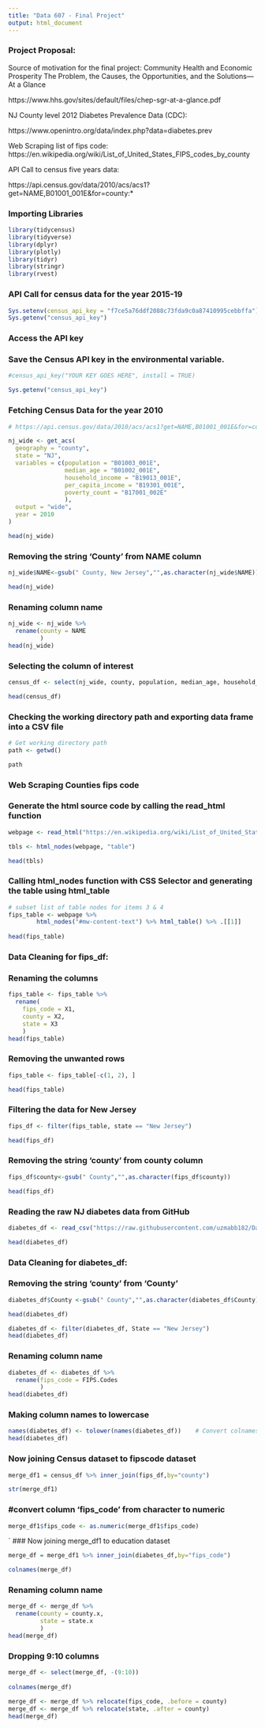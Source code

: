```yaml
---
title: "Data 607 - Final Project"
output: html_document
---
```


### Project Proposal:

Source of motivation for the final project: Community Health and Economic Prosperity
The Problem, the Causes, the Opportunities, and
the Solutions—At a Glance

https://www.hhs.gov/sites/default/files/chep-sgr-at-a-glance.pdf


NJ County level 2012 Diabetes Prevalence Data (CDC):

https://www.openintro.org/data/index.php?data=diabetes.prev

 
Web Scraping list of fips code: https://en.wikipedia.org/wiki/List_of_United_States_FIPS_codes_by_county


API Call to census five years data:

https://api.census.gov/data/2010/acs/acs1?get=NAME,B01001_001E&for=county:*




### Importing Libraries

```r
library(tidycensus)
library(tidyverse)
library(dplyr)
library(plotly)
library(tidyr)
library(stringr)
library(rvest)

```

### API Call for census data for the year 2015-19

```r
Sys.setenv(census_api_key = "f7ce5a76ddf2088c73fda9c0a87410995cebbffa")
Sys.getenv("census_api_key")
```


### Access the API key
### Save the Census API key in the environmental variable.
```r
#census_api_key("YOUR KEY GOES HERE", install = TRUE)
```


```r
Sys.getenv("census_api_key")
```

### Fetching Census Data for the year 2010

```r
# https://api.census.gov/data/2010/acs/acs1?get=NAME,B01001_001E&for=county:*

nj_wide <- get_acs(
  geography = "county",
  state = "NJ",
  variables = c(population = "B01003_001E",
                median_age = "B01002_001E",
                household_income = "B19013_001E",
                per_capita_income = "B19301_001E",
                poverty_count = "B17001_002E"
                ),
  output = "wide",
  year = 2010
)

head(nj_wide)

```

### Removing the string 'County' from NAME column

```r
nj_wide$NAME<-gsub(" County, New Jersey","",as.character(nj_wide$NAME))

head(nj_wide)
```

### Renaming column name

```r
nj_wide <- nj_wide %>%
  rename(county = NAME
         )
head(nj_wide)
```


### Selecting the column of interest

```r
census_df <- select(nj_wide, county, population, median_age, household_income, per_capita_income, poverty_count)

head(census_df)
```


### Checking the working directory path and exporting data frame into a CSV file

```r
# Get working directory path
path <- getwd()

path

```


### Web Scraping Counties fips code


### Generate the html source code by calling the read_html function

```r

webpage <- read_html("https://en.wikipedia.org/wiki/List_of_United_States_FIPS_codes_by_county")

tbls <- html_nodes(webpage, "table")

head(tbls)
```

### Calling html_nodes function with CSS Selector and generating the table using html_table 

```r
# subset list of table nodes for items 3 & 4
fips_table <- webpage %>%
        html_nodes("#mw-content-text") %>% html_table() %>% .[[1]]
        
head(fips_table)
```

### Data Cleaning for fips_df:

### Renaming the columns

```r
fips_table <- fips_table %>% 
  rename(
    fips_code = X1,
    county = X2,
    state = X3
    )
head(fips_table)
```

### Removing the unwanted rows

```r

fips_table <- fips_table[-c(1, 2), ]

head(fips_table)
```

### Filtering the data for New Jersey

```r
fips_df <- filter(fips_table, state == "New Jersey")

head(fips_df)
```

### Removing the string 'county' from county column

```r
fips_df$county<-gsub(" County","",as.character(fips_df$county))

head(fips_df)
```

### Reading the raw NJ diabetes data from GitHub

```r
diabetes_df <- read_csv("https://raw.githubusercontent.com/uzmabb182/Data_607_Final_Project/main/diabetes.prev.csv")

head(diabetes_df)
```

### Data Cleaning for diabetes_df:

### Removing the string  'county' from 'County'

```r
diabetes_df$County <-gsub(" County","",as.character(diabetes_df$County))

head(diabetes_df)
```

```r
diabetes_df <- filter(diabetes_df, State == "New Jersey")
head(diabetes_df)
```

### Renaming column name

```r
diabetes_df <- diabetes_df %>%
  rename(fips_code = FIPS.Codes
         )
head(diabetes_df)
```

### Making column names to lowercase

```r
names(diabetes_df) <- tolower(names(diabetes_df))    # Convert colnames to lower case
head(diabetes_df)
```



### Now joining Census dataset to fipscode dataset

```r

merge_df1 = census_df %>% inner_join(fips_df,by="county")

str(merge_df1)
```

### #convert column 'fips_code' from character to numeric

```r

merge_df1$fips_code <- as.numeric(merge_df1$fips_code)

```

`
### Now joining merge_df1 to education dataset

```r

merge_df = merge_df1 %>% inner_join(diabetes_df,by="fips_code")

colnames(merge_df)
```

### Renaming column name

```r
merge_df <- merge_df %>%
  rename(county = county.x,
         state = state.x
         )
head(merge_df)
```

### Dropping 9:10 columns

```r

merge_df <- select(merge_df, -(9:10))
                           
colnames(merge_df)
```
```r
merge_df <- merge_df %>% relocate(fips_code, .before = county)
merge_df <- merge_df %>% relocate(state, .after = county)
head(merge_df)
```

